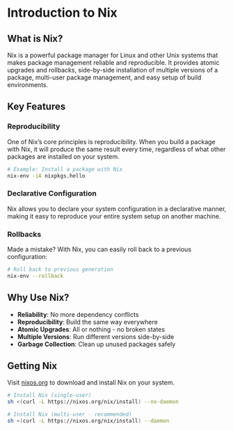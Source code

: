 # Introduction to Nix

## What is Nix?

Nix is a powerful package manager for Linux and other Unix systems that makes package management reliable and reproducible. It provides atomic upgrades and rollbacks, side-by-side installation of multiple versions of a package, multi-user package management, and easy setup of build environments.

## Key Features

### Reproducibility

One of Nix's core principles is reproducibility. When you build a package with Nix, it will produce the same result every time, regardless of what other packages are installed on your system.

```bash
# Example: Install a package with Nix
nix-env -iA nixpkgs.hello
```

### Declarative Configuration

Nix allows you to declare your system configuration in a declarative manner, making it easy to reproduce your entire system setup on another machine.

### Rollbacks

Made a mistake? With Nix, you can easily roll back to a previous configuration:

```bash
# Roll back to previous generation
nix-env --rollback
```

## Why Use Nix?

- **Reliability**: No more dependency conflicts
- **Reproducibility**: Build the same way everywhere
- **Atomic Upgrades**: All or nothing - no broken states
- **Multiple Versions**: Run different versions side-by-side
- **Garbage Collection**: Clean up unused packages safely

## Getting Nix

Visit [nixos.org](https://nixos.org) to download and install Nix on your system.

```bash
# Install Nix (single-user)
sh <(curl -L https://nixos.org/nix/install) --no-daemon

# Install Nix (multi-user - recommended)
sh <(curl -L https://nixos.org/nix/install) --daemon
```

